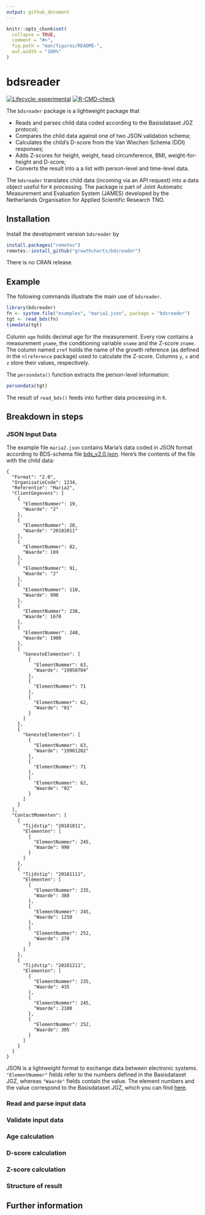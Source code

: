 ```yaml
---
output: github_document
---
```


<!-- README.md is generated from README.Rmd. Please edit that file -->

```r
knitr::opts_chunk$set(
  collapse = TRUE,
  comment = "#>",
  fig.path = "man/figures/README-",
  out.width = "100%"
)
```
# bdsreader

<!-- badges: start -->
[![Lifecycle: experimental](https://img.shields.io/badge/lifecycle-experimental-orange.svg)](https://lifecycle.r-lib.org/articles/stages.html#experimental)
[![R-CMD-check](https://github.com/growthcharts/bdsreader/workflows/R-CMD-check/badge.svg)](https://github.com/growthcharts/bdsreader/actions)
<!-- badges: end -->

The `bdsreader` package is a lightweight package that

- Reads and parses child data coded according to the Basisdataset JGZ protocol;
- Compares the child data against one of two JSON validation schema;
- Calculates the child's D-score from the Van Wiechen Schema (DDI) responses;
- Adds Z-scores for height, weight, head circumference, BMI, weight-for-height and D-score;
- Converts the result into a a list with person-level and time-level data.

The `bdsreader` translates child data (incoming via an API request) into a data object useful for `R` processing. The package is part of Joint Automatic Measurement and Evaluation System (JAMES) developed by the Netherlands Organisation for Applied Scientific Research TNO.

## Installation

Install the development version `bdsreader` by

```r
install.packages("remotes")
remotes::install_github("growthcharts/bdsreader")
```

There is no CRAN release.

## Example

The following commands illustrate the main use of `bdsreader`.

```r
library(bdsreader)
fn <- system.file("examples", "maria2.json", package = "bdsreader")
tgt <- read_bds(fn)
timedata(tgt)
```

Column `age` holds decimal age for the measurement. Every row contains a measurement `yname`, the conditioning variable `xname` and the Z-score `zname`. The column named `zref` holds the name of the growth reference (as defined in the `nlreference` package) used to calculate the Z-score. Columns `y`, `x` and `z` store their values, respectively. 

The `persondata()` function extracts the person-level information:

```r
persondata(tgt)
```

The result of `read_bds()` feeds into further data processing in `R`.

## Breakdown in steps

### JSON Input Data

The example file `maria2.json` contains Maria's data coded in JSON format according to BDS-schema file [bds_v2.0.json](https://raw.githubusercontent.com/growthcharts/bdsreader/master/inst/schemas/bds_v2.0.json). Here's the contents of the file with the child data:

```
{
  "Format": "2.0",
  "OrganisatieCode": 1234,
  "Referentie": "Maria2",
  "ClientGegevens": [
    {
      "ElementNummer": 19,
      "Waarde": "2"
    },
    {
      "ElementNummer": 20,
      "Waarde": "20181011"
    },
    {
      "ElementNummer": 82,
      "Waarde": 189
    },
    {
      "ElementNummer": 91,
      "Waarde": "2"
    },
    {
      "ElementNummer": 110,
      "Waarde": 990
    },
    {
      "ElementNummer": 238,
      "Waarde": 1670
    },
    {
      "ElementNummer": 240,
      "Waarde": 1900
    },
    {
      "GenesteElementen": [
        {
          "ElementNummer": 63,
          "Waarde": "19950704"
        },
        {
          "ElementNummer": 71
        },
        {
          "ElementNummer": 62,
          "Waarde": "01"
        }
      ]
    },
    {
      "GenesteElementen": [
        {
          "ElementNummer": 63,
          "Waarde": "19901202"
        },
        {
          "ElementNummer": 71
        },
        {
          "ElementNummer": 62,
          "Waarde": "02"
        }
      ]
    }
  ],
  "ContactMomenten": [
    {
      "Tijdstip": "20181011",
      "Elementen": [
        {
          "ElementNummer": 245,
          "Waarde": 990
        }
      ]
    },
    {
      "Tijdstip": "20181111",
      "Elementen": [
        {
          "ElementNummer": 235,
          "Waarde": 380
        },
        {
          "ElementNummer": 245,
          "Waarde": 1250
        },
        {
          "ElementNummer": 252,
          "Waarde": 270
        }
      ]
    },
    {
      "Tijdstip": "20181211",
      "Elementen": [
        {
          "ElementNummer": 235,
          "Waarde": 435
        },
        {
          "ElementNummer": 245,
          "Waarde": 2100
        },
        {
          "ElementNummer": 252,
          "Waarde": 305
        }
      ]
    }
  ]
}
```

JSON is a lightweight format to exchange data between electronic systems. `"ElementNummer"` fields refer to the numbers defined in the Basisdataset JGZ, whereas `"Waarde"` fields contain the value. The element numbers and the value correspond to the Basisdataset JGZ, which you can find [here](https://www.ncj.nl/themadossiers/informatisering/basisdataset/documentatie/). 

### Read and parse input data

### Validate input data

### Age calculation

### D-score calculation

### Z-score calculation

### Structure of result

## Further information

